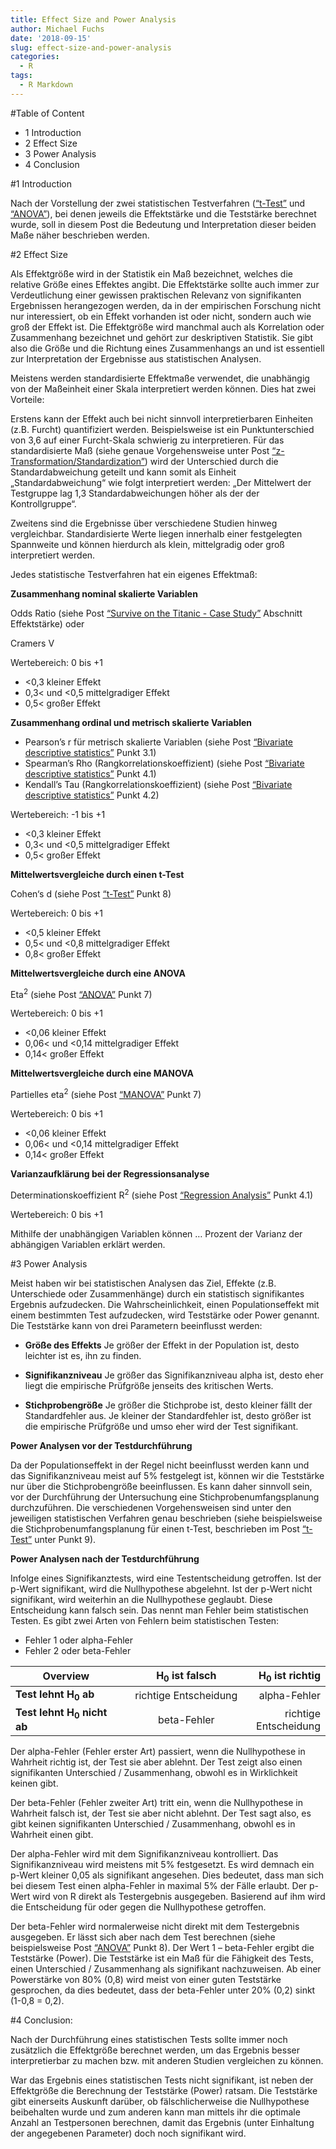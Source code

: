 ```yaml
---
title: Effect Size and Power Analysis
author: Michael Fuchs
date: '2018-09-15'
slug: effect-size-and-power-analysis
categories:
  - R
tags:
  - R Markdown
---
```


#Table of Content

+ 1 Introduction
+ 2 Effect Size
+ 3 Power Analysis
+ 4 Conclusion


#1 Introduction

Nach der Vorstellung der zwei statistischen Testverfahren (["t-Test"](https://michael-fuchs.netlify.com/2018/09/12/t-test/) und ["ANOVA"](https://michael-fuchs.netlify.com/2018/09/13/anova/)), bei denen jeweils die Effektstärke und die Teststärke berechnet wurde, soll in diesem Post die Bedeutung und Interpretation dieser beiden Maße näher beschrieben werden. 


#2 Effect Size

Als Effektgröße wird in der Statistik ein Maß bezeichnet, welches die relative Größe eines Effektes angibt. Die Effektstärke sollte auch immer zur Verdeutlichung einer gewissen praktischen Relevanz von signifikanten Ergebnissen herangezogen werden, da in der empirischen Forschung nicht nur interessiert, ob ein Effekt vorhanden ist oder nicht, sondern auch wie groß der Effekt ist. Die Effektgröße wird manchmal auch als Korrelation oder Zusammenhang bezeichnet und gehört zur deskriptiven Statistik. Sie gibt also die Größe und die Richtung eines Zusammenhangs an und ist essentiell zur Interpretation der Ergebnisse aus statistischen Analysen. 

Meistens werden standardisierte Effektmaße verwendet, die unabhängig von der Maßeinheit einer Skala interpretiert werden können. Dies hat zwei Vorteile:

Erstens kann der Effekt auch bei nicht sinnvoll interpretierbaren Einheiten (z.B. Furcht) quantifiziert werden. Beispielsweise ist ein Punktunterschied von 3,6 auf einer Furcht-Skala schwierig zu interpretieren. Für das standardisierte Maß (siehe genaue Vorgehensweise unter Post ["z-Transformation/Standardization"](https://michael-fuchs.netlify.com/2018/08/25/z-transformation-standardization/)) wird der Unterschied durch die Standardabweichung geteilt und kann somit als Einheit „Standardabweichung“ wie folgt interpretiert werden: „Der Mittelwert der Testgruppe lag 1,3 Standardabweichungen höher als der der Kontrollgruppe“. 

Zweitens sind die Ergebnisse über verschiedene Studien hinweg vergleichbar. Standardisierte Werte liegen innerhalb einer festgelegten Spannweite und können hierdurch als klein, mittelgradig oder groß interpretiert werden.

Jedes statistische Testverfahren hat ein eigenes Effektmaß:

**Zusammenhang nominal skalierte Variablen**

Odds Ratio (siehe Post ["Survive on the Titanic - Case Study"](https://michael-fuchs.netlify.com/2018/08/05/survive-on-the-titanic-case-study/) Abschnitt Effektstärke) oder 

Cramers V

Wertebereich: 0 bis +1

+ <0,3 kleiner Effekt
+ 0,3< und <0,5 mittelgradiger Effekt
+ 0,5< großer Effekt


**Zusammenhang ordinal und metrisch skalierte Variablen**


+ Pearson's r für metrisch skalierte Variablen (siehe Post ["Bivariate descriptive statistics"](https://michael-fuchs.netlify.com/2018/09/04/bivariate-descriptive-statistics/) Punkt 3.1)
+ Spearman's Rho (Rangkorrelationskoeffizient) (siehe Post ["Bivariate descriptive statistics"](https://michael-fuchs.netlify.com/2018/09/04/bivariate-descriptive-statistics/) Punkt 4.1)
+ Kendall's Tau (Rangkorrelationskoeffizient) (siehe Post ["Bivariate descriptive statistics"](https://michael-fuchs.netlify.com/2018/09/04/bivariate-descriptive-statistics/) Punkt 4.2)

Wertebereich: -1 bis +1

+ <0,3 kleiner Effekt
+ 0,3< und <0,5 mittelgradiger Effekt
+ 0,5< großer Effekt

**Mittelwertsvergleiche durch einen t-Test**

Cohen‘s d (siehe Post ["t-Test"](https://michael-fuchs.netlify.com/2018/09/12/t-test/) Punkt 8)

Wertebereich: 0 bis +1

+ <0,5 kleiner Effekt
+ 0,5< und <0,8 mittelgradiger Effekt
+ 0,8< großer Effekt


**Mittelwertsvergleiche durch eine ANOVA**

Eta^2^  (siehe Post ["ANOVA"](https://michael-fuchs.netlify.com/2018/09/13/anova/) Punkt 7)

Wertebereich: 0 bis +1

+ <0,06 kleiner Effekt
+ 0,06< und <0,14 mittelgradiger Effekt
+ 0,14< großer Effekt


**Mittelwertsvergleiche durch eine MANOVA**

Partielles eta^2^ (siehe Post ["MANOVA"](https://michael-fuchs.netlify.com/2018/09/18/manova/) Punkt 7) 

Wertebereich: 0 bis +1

+ <0,06 kleiner Effekt
+ 0,06< und <0,14 mittelgradiger Effekt
+ 0,14< großer Effekt


**Varianzaufklärung bei der Regressionsanalyse**

Determinationskoeffizient R^2^ (siehe Post ["Regression Analysis"](https://michael-fuchs.netlify.com/2018/09/21/regression-analysis/) Punkt 4.1)

Wertebereich: 0 bis +1

Mithilfe der unabhängigen Variablen können … Prozent der Varianz der abhängigen Variablen erklärt werden.


#3 Power Analysis

Meist haben wir bei statistischen Analysen das Ziel, Effekte (z.B. Unterschiede oder Zusammenhänge) durch ein statistisch signifikantes Ergebnis aufzudecken. Die Wahrscheinlichkeit, einen Populationseffekt mit einem bestimmten Test aufzudecken, wird Teststärke oder Power genannt. Die Teststärke kann von drei Parametern beeinflusst werden: 

+ **Größe des Effekts** Je größer der Effekt in der Population ist, desto leichter ist es, ihn zu finden.

+ **Signifikanzniveau** Je größer das Signifikanzniveau alpha ist, desto eher liegt die empirische Prüfgröße jenseits des kritischen Werts.

+ **Stichprobengröße** Je größer die Stichprobe ist, desto kleiner fällt der Standardfehler aus. Je kleiner der Standardfehler ist, desto größer ist die empirische Prüfgröße und umso eher wird der Test signifikant. 


**Power Analysen vor der Testdurchführung**

Da der Populationseffekt in der Regel nicht beeinflusst werden kann und das Signifikanzniveau meist auf 5% festgelegt ist, können wir die Teststärke nur über die Stichprobengröße beeinflussen. Es kann daher sinnvoll sein, vor der Durchführung der Untersuchung eine Stichprobenumfangsplanung durchzuführen. Die verschiedenen Vorgehensweisen sind unter den jeweiligen statistischen Verfahren genau beschrieben (siehe beispielsweise die Stichprobenumfangsplanung für einen t-Test, beschrieben im Post ["t-Test"](https://michael-fuchs.netlify.com/2018/09/12/t-test/) unter Punkt 9). 


**Power Analysen nach der Testdurchführung**

Infolge eines Signifikanztests, wird eine Testentscheidung getroffen. Ist der p-Wert signifikant, wird die Nullhypothese abgelehnt. Ist der p-Wert nicht signifikant, wird weiterhin an die Nullhypothese geglaubt. Diese Entscheidung kann falsch sein. Das nennt man Fehler beim statistischen Testen. Es gibt zwei Arten von Fehlern beim statistischen Testen:

+ Fehler 1 oder alpha-Fehler
+ Fehler 2 oder beta-Fehler 


| Overview        | **H~0~ ist falsch** | **H~0~ ist richtig** |
| ------------- |:-------------:| -----:|
| **Test lehnt H~0~ ab**      | richtige Entscheidung | alpha-Fehler |
| **Test lehnt H~0~ nicht ab**  | beta-Fehler      |   richtige Entscheidung |




Der alpha-Fehler (Fehler erster Art) passiert, wenn die Nullhypothese in Wahrheit richtig ist, der Test sie aber ablehnt. Der Test zeigt also einen signifikanten Unterschied / Zusammenhang, obwohl es in Wirklichkeit keinen gibt.

Der beta-Fehler (Fehler zweiter Art) tritt ein, wenn die Nullhypothese in Wahrheit falsch ist, der Test sie aber nicht ablehnt. Der Test sagt also, es gibt keinen signifikanten Unterschied / Zusammenhang, obwohl es in Wahrheit einen gibt. 

Der alpha-Fehler wird mit dem Signifikanzniveau kontrolliert. Das Signifikanzniveau wird meistens mit 5% festgesetzt. Es wird demnach ein p-Wert kleiner 0,05 als signifikant angesehen. Dies bedeutet, dass man sich bei diesem Test einen alpha-Fehler in maximal 5% der Fälle erlaubt. Der p-Wert wird von R direkt als Testergebnis ausgegeben. Basierend auf ihm wird die Entscheidung für oder gegen die Nullhypothese getroffen. 

Der beta-Fehler wird normalerweise nicht direkt mit dem Testergebnis ausgegeben. Er lässt sich aber nach dem Test berechnen (siehe beispielsweise Post ["ANOVA"](https://michael-fuchs.netlify.com/2018/09/13/anova/) Punkt 8). Der Wert 1 – beta-Fehler ergibt die Teststärke (Power). Die Teststärke ist ein Maß für die Fähigkeit des Tests, einen Unterschied / Zusammenhang als signifikant nachzuweisen. Ab einer Powerstärke von 80% (0,8) wird meist von einer guten Teststärke gesprochen, da dies bedeutet, dass der beta-Fehler unter 20% (0,2) sinkt (1-0,8 = 0,2). 


#4 Conclusion:

Nach der Durchführung eines statistischen Tests sollte immer noch zusätzlich die Effektgröße berechnet werden, um das Ergebnis besser interpretierbar zu machen bzw. mit anderen Studien vergleichen zu können. 

War das Ergebnis eines statistischen Tests nicht signifikant, ist neben der Effektgröße die Berechnung der Teststärke (Power) ratsam. Die Teststärke gibt einerseits Auskunft darüber, ob fälschlicherweise die Nullhypothese beibehalten wurde und zum anderen kann man mittels ihr die optimale Anzahl an Testpersonen berechnen, damit das Ergebnis (unter Einhaltung der angegebenen Parameter) doch noch signifikant wird. 
